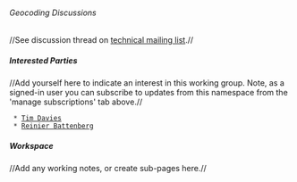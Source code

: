 ====== Geocoding Discussions ======

//See discussion thread on [[https://groups.google.com/d/msg/iati-technical/fIoRvkJN_Eo/_ZwKUjWUKX8J|technical mailing list]].//

===== Interested Parties =====
//Add yourself here to indicate an interest in this working group. Note, as a signed-in user you can subscribe to updates from this namespace from the 'manage subscriptions' tab above.//
 
  * [[community:user:timdavies|Tim Davies]]
  * [[community:user:reinier|Reinier Battenberg]]
===== Workspace =====
//Add any working notes, or create sub-pages here.//